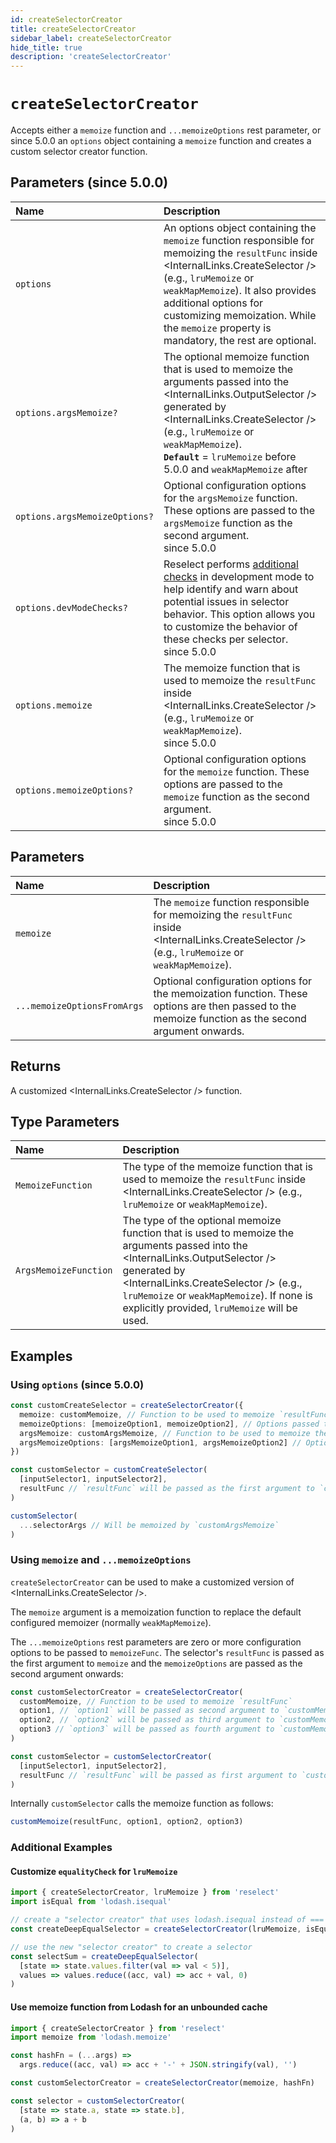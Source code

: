 ```yaml
---
id: createSelectorCreator
title: createSelectorCreator
sidebar_label: createSelectorCreator
hide_title: true
description: 'createSelectorCreator'
---
```



# `createSelectorCreator`

Accepts either a `memoize` function and `...memoizeOptions` rest parameter, or since 5.0.0 an `options` object containing a `memoize` function and creates a custom selector creator function.

## Parameters (since 5.0.0)

| Name                          | Description                                                                                                                                                                                                                                                                                                         |
| :---------------------------- | :------------------------------------------------------------------------------------------------------------------------------------------------------------------------------------------------------------------------------------------------------------------------------------------------------------------ |
| `options`                     | An options object containing the `memoize` function responsible for memoizing the `resultFunc` inside <InternalLinks.CreateSelector /> (e.g., `lruMemoize` or `weakMapMemoize`). It also provides additional options for customizing memoization. While the `memoize` property is mandatory, the rest are optional. |
| `options.argsMemoize?`        | The optional memoize function that is used to memoize the arguments passed into the <InternalLinks.OutputSelector /> generated by <InternalLinks.CreateSelector /> (e.g., `lruMemoize` or `weakMapMemoize`). <br /> **`Default`** = `lruMemoize` before 5.0.0 and `weakMapMemoize` after                            |
| `options.argsMemoizeOptions?` | Optional configuration options for the `argsMemoize` function. These options are passed to the `argsMemoize` function as the second argument. <br /> since 5.0.0                                                                                                                                                    |
| `options.devModeChecks?`      | Reselect performs [additional checks](https://reselect.js.org/api/development-only-stability-checks) in development mode to help identify and warn about potential issues in selector behavior. This option allows you to customize the behavior of these checks per selector. <br /> since 5.0.0                   |
| `options.memoize`             | The memoize function that is used to memoize the `resultFunc` inside <InternalLinks.CreateSelector /> (e.g., `lruMemoize` or `weakMapMemoize`). <br /> since 5.0.0                                                                                                                                                  |
| `options.memoizeOptions?`     | Optional configuration options for the `memoize` function. These options are passed to the `memoize` function as the second argument. <br /> since 5.0.0                                                                                                                                                            |

## Parameters

| Name                        | Description                                                                                                                                         |
| :-------------------------- | :-------------------------------------------------------------------------------------------------------------------------------------------------- |
| `memoize`                   | The `memoize` function responsible for memoizing the `resultFunc` inside <InternalLinks.CreateSelector /> (e.g., `lruMemoize` or `weakMapMemoize`). |
| `...memoizeOptionsFromArgs` | Optional configuration options for the memoization function. These options are then passed to the memoize function as the second argument onwards.  |

## Returns

A customized <InternalLinks.CreateSelector /> function.

## Type Parameters

| Name                  | Description                                                                                                                                                                                                                                                                         |
| :-------------------- | :---------------------------------------------------------------------------------------------------------------------------------------------------------------------------------------------------------------------------------------------------------------------------------- |
| `MemoizeFunction`     | The type of the memoize function that is used to memoize the `resultFunc` inside <InternalLinks.CreateSelector /> (e.g., `lruMemoize` or `weakMapMemoize`).                                                                                                                         |
| `ArgsMemoizeFunction` | The type of the optional memoize function that is used to memoize the arguments passed into the <InternalLinks.OutputSelector /> generated by <InternalLinks.CreateSelector /> (e.g., `lruMemoize` or `weakMapMemoize`). If none is explicitly provided, `lruMemoize` will be used. |

## Examples

### Using `options` (since 5.0.0)

```ts
const customCreateSelector = createSelectorCreator({
  memoize: customMemoize, // Function to be used to memoize `resultFunc`
  memoizeOptions: [memoizeOption1, memoizeOption2], // Options passed to `customMemoize` as the second argument onwards
  argsMemoize: customArgsMemoize, // Function to be used to memoize the selector's arguments
  argsMemoizeOptions: [argsMemoizeOption1, argsMemoizeOption2] // Options passed to `customArgsMemoize` as the second argument onwards
})

const customSelector = customCreateSelector(
  [inputSelector1, inputSelector2],
  resultFunc // `resultFunc` will be passed as the first argument to `customMemoize`
)

customSelector(
  ...selectorArgs // Will be memoized by `customArgsMemoize`
)
```

### Using `memoize` and `...memoizeOptions`

`createSelectorCreator` can be used to make a customized version of <InternalLinks.CreateSelector />.

The `memoize` argument is a memoization function to replace the default configured memoizer (normally `weakMapMemoize`).

The `...memoizeOptions` rest parameters are zero or more configuration options to be passed to `memoizeFunc`. The selector's `resultFunc` is passed as the first argument to `memoize` and the `memoizeOptions` are passed as the second argument onwards:

```ts
const customSelectorCreator = createSelectorCreator(
  customMemoize, // Function to be used to memoize `resultFunc`
  option1, // `option1` will be passed as second argument to `customMemoize`
  option2, // `option2` will be passed as third argument to `customMemoize`
  option3 // `option3` will be passed as fourth argument to `customMemoize`
)

const customSelector = customSelectorCreator(
  [inputSelector1, inputSelector2],
  resultFunc // `resultFunc` will be passed as first argument to `customMemoize`
)
```

Internally `customSelector` calls the memoize function as follows:

```ts
customMemoize(resultFunc, option1, option2, option3)
```

### Additional Examples

#### Customize `equalityCheck` for `lruMemoize`

```js
import { createSelectorCreator, lruMemoize } from 'reselect'
import isEqual from 'lodash.isequal'

// create a "selector creator" that uses lodash.isequal instead of ===
const createDeepEqualSelector = createSelectorCreator(lruMemoize, isEqual)

// use the new "selector creator" to create a selector
const selectSum = createDeepEqualSelector(
  [state => state.values.filter(val => val < 5)],
  values => values.reduce((acc, val) => acc + val, 0)
)
```

#### Use memoize function from Lodash for an unbounded cache

```js
import { createSelectorCreator } from 'reselect'
import memoize from 'lodash.memoize'

const hashFn = (...args) =>
  args.reduce((acc, val) => acc + '-' + JSON.stringify(val), '')

const customSelectorCreator = createSelectorCreator(memoize, hashFn)

const selector = customSelectorCreator(
  [state => state.a, state => state.b],
  (a, b) => a + b
)
```
